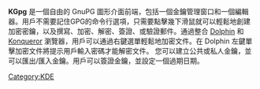 {{NoteTA|G1=IT}}
{{Infobox_Software <!-- Fill in what you know -->
| name                   = KGpg
| logo                   = [[Image:Breezeicons-apps-48-kgpg.svg|70px]]
| screenshot             = [[File:Kgpg-screenshot.png|250px]]
| caption                =
| developer              = [[KDE|KDE]]
| latest release version = 2.9
| latest release date    = {{release date and age|2013|02|06}}
| operating system       = [[跨平台|跨平台]]
| platform               = 
| genre                  = GPG 前端
| license                = [[GNU_General_Public_License|GPL]]
| website                = [http://utils.kde.org/projects/kgpg/ KGpg on utils.kde.org]
}}

'''KGpg''' 是一個自由的 GnuPG 圖形介面前端，包括一個金鑰管理窗口和一個編輯器。用戶不需要記住GPG的命令行選項，只需要點擊幾下滑鼠就可以輕鬆地創建加密密鑰，以及撰寫、加密、解密、簽證、或驗證郵件。通過整合 [[Dolphin_(KDE軟體)|Dolphin]] 和 [[Konqueror|Konqueror]] 瀏覽器，用戶可以通過右鍵選單輕鬆地加密文件。在 Dolphin 左鍵單擊加密文件將提示用戶輸入密碼才能解密文件。 您可以建立公共或私人金鑰，並可以匯出/匯入金鑰。用戶可以簽證金鑰，並設定一個過期日期。

{{KDE}}

[[Category:KDE|Category:KDE]]